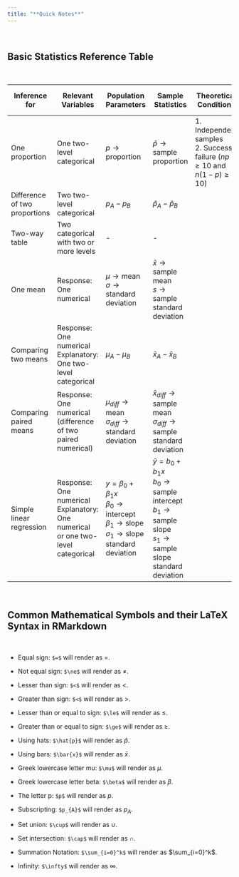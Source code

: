 ---
title: "**Quick Notes**"
---

<br>

## **Basic Statistics Reference Table**

<br>

<center>

| Inference for                 | Relevant Variables                                                                 | Population Parameters                                                                                                                                                           | Sample Statistics                                                                                                                                                                     | Theoretical Conditions                                                          | Degrees of Freedom | Standard Error <br>(Hypothesis Testing) | Test Statistic                 | Standard Error<br>(Confidence Interval)    | Margin of Error | Confidence Interval |
|-------|-------|-------|-------|-------|-------|-------|-------|-------|:-----:|:-----:|
| One proportion                | One two-level categorical                                                          | $p \longrightarrow \text{proportion}$                                                                                                                                           | $\hat{p} \longrightarrow \text{sample proportion}$                                                                                                                                    | 1\. Independent samples<br>2. Success-failure ($np \ge 10$ and $n(1-p) \ge 10$) | \-                 | $SE = \sqrt{\frac{p_0(1-p_0)}{n}}$      | $Z = \frac{\hat{p} - p_0}{SE}$ | $SE = \sqrt{\frac{\hat{p}(1-\hat{p})}{n}}$ |  $ME = z^* SE$  |  $\hat{p} \pm ME$   |
| Difference of two proportions | Two two-level categorical                                                          | $p_{A} - p_{B}$                                                                                                                                                                 | $\hat{p}_{A} - \hat{p}_{B}$                                                                                                                                                           |                                                                                 |                    |                                         |                                |                                            |                 |                     |
| Two-way table                 | Two categorical with two or more levels                                            | \-                                                                                                                                                                              | \-                                                                                                                                                                                    |                                                                                 |                    |                                         |                                |                                            |                 |                     |
| One mean                      | Response: One numerical                                                            | $\mu \longrightarrow \text{mean}$<br>$\sigma \longrightarrow \text{standard deviation}$                                                                                         | $\bar{x} \longrightarrow \text{sample mean}$<br>$s \longrightarrow \text{sample standard deviation}$                                                                                  |                                                                                 |                    |                                         |                                |                                            |                 |                     |
| Comparing two means           | Response: One numerical<br>Explanatory: One two-level categorical                  | $\mu_{A} - \mu_{B}$                                                                                                                                                             | $\bar{x}_{A} - \bar{x}_{B}$                                                                                                                                                           |                                                                                 |                    |                                         |                                |                                            |                 |                     |
| Comparing paired means        | Response: One numerical<br>(difference of two paired numerical)                    | $\mu_{diff} \longrightarrow \text{mean}$<br>$\sigma_{diff} \longrightarrow \text{standard deviation}$                                                                           | $\bar{x}_{diff} \longrightarrow \text{sample mean}$<br>$\sigma_{diff} \longrightarrow \text{sample standard deviation}$                                                               |                                                                                 |                    |                                         |                                |                                            |                 |                     |
| Simple linear regression      | Response: One numerical<br>Explanatory: One numerical or one two-level categorical | $y = \beta_0 + \beta_1 x$<br>$\beta_0 \longrightarrow \text{intercept}$<br>$\beta_1 \longrightarrow \text{slope}$<br>$\sigma_1 \longrightarrow \text{slope standard deviation}$ | $\hat{y} = b_0 + b_1 x$<br>$b_0 \longrightarrow \text{sample intercept}$<br>$b_1 \longrightarrow \text{sample slope}$<br>$s_1 \longrightarrow \text{sample slope standard deviation}$ |                                                                                 |                    |                                         |                                |                                            |                 |                     |

</center>

<br>

## **Common Mathematical Symbols and their LaTeX Syntax in RMarkdown**

<br>

-   Equal sign: `$=$` will render as $=$.

-   Not equal sign: `$\ne$` will render as $\ne$.

-   Lesser than sign: `$<$` will render as $<$.

-   Greater than sign: `$<$` will render as $>$.

-   Lesser than or equal to sign: `$\le$` will render as $\le$.

-   Greater than or equal to sign: `$\ge$` will render as $\ge$.

-   Using hats: `$\hat{p}$` will render as $\hat{p}$.

-   Using bars: `$\bar{x}$` will render as $\bar{x}$.

-   Greek lowercase letter mu: `$\mu$` will render as $\mu$.

-   Greek lowercase letter beta: `$\beta$` will render as $\beta$.

-   The letter p: `$p$` will render as $p$.

-   Subscripting: `$p_{A}$` will render as $p_{A}$.

-   Set union: `$\cup$` will render as $\cup$.

-   Set intersection: `$\cap$` will render as $\cap$.

-   Summation Notation: `$\sum_{i=0}^k$` will render as $\sum_{i=0}^k$.

-   Infinity: `$\infty$` will render as $\infty$.

<br>
